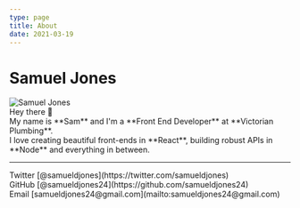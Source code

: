 ```yaml
---
type: page
title: About
date: 2021-03-19
---
```


# Samuel Jones

<div className="profile-grid-container">
  <img src="/images/profile.jpeg" alt="Samuel Jones" className="profile-image" />
  <section>
    Hey there <span role="img" aria-label="wave">👋</span> <br />My name is **Sam** and I'm a **Front End Developer** at **Victorian Plumbing**.
    <br/>I love creating beautiful front-ends in **React**, building robust APIs in **Node** and everything in between.

  </section>
</div>

---

<div>
  Twitter [@samueldjones](https://twitter.com/samueldjones)
  <br /> GitHub [@samueldjones24](https://github.com/samueldjones24)
  <br /> Email [samueldjones24@gmail.com](mailto:samueldjones24@gmail.com)
</div>
